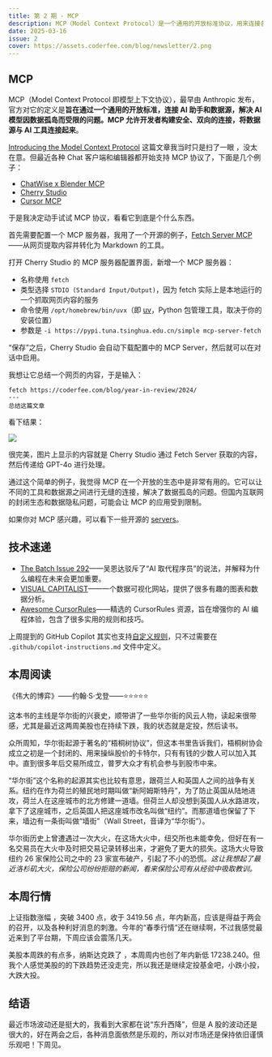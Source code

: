 ```yaml
---
title: 第 2 期 - MCP
description: MCP（Model Context Protocol）是一个通用的开放标准协议，用来连接各种工具和数据源，旨在解决 AI 数据孤岛的问题。
date: 2025-03-16
issue: 2
cover: https://assets.coderfee.com/blog/newsletter/2.png
---
```



## MCP

MCP（Model Context Protocol 即模型上下文协议），最早由 Anthropic 发布，官方对它的定义是**旨在通过一个通用的开放标准，连接 AI 助手和数据源，解决 AI 模型因数据孤岛而受限的问题。MCP 允许开发者构建安全、双向的连接，将数据源与 AI 工具连接起来**。

[Introducing the Model Context Protocol](https://www.anthropic.com/news/model-context-protocol) 这篇文章我当时只是扫了一眼
，没太在意。但最近各种 Chat 客户端和编辑器都开始支持 MCP 协议了，下面是几个例子：

- [ChatWise x Blender MCP](https://x.com/localhost_5173/status/1900164045464080715)
- [Cherry Studio](https://docs.cherry-ai.com/cherrystudio/preview/mcp)
- [Cursor MCP](https://docs.cursor.com/context/model-context-protocol)

于是我决定动手试试 MCP 协议，看看它到底是个什么东西。

首先需要配置一个 MCP 服务器，我用了一个开源的例子，[Fetch Server MCP](https://github.com/modelcontextprotocol/servers/tree/main/src/fetch)——从网页提取内容并转化为 Markdown 的工具。

打开 Cherry Studio 的 MCP 服务器配置界面，新增一个 MCP 服务器：

- 名称使用 `fetch`
- 类型选择 `STDIO (Standard Input/Output)`，因为 fetch 实际上是本地运行的一个抓取网页内容的服务
- 命令使用 `/opt/homebrew/bin/uvx`（即 [uv](https://github.com/astral-sh/uv)，Python 包管理工具，取决于你的安装位置）
- 参数是 `-i https://pypi.tuna.tsinghua.edu.cn/simple mcp-server-fetch`

“保存”之后，Cherry Studio 会自动下载配置中的 MCP Server，然后就可以在对话中启用。

我想让它总结一个网页的内容，于是输入：

```
fetch https://coderfee.com/blog/year-in-review/2024/
---
总结这篇文章
```

看下结果：

![](https://assets.coderfee.com/blog/newsletter/2-1.png)

很完美，图片上显示的内容就是 Cherry Studio 通过 Fetch Server 获取的内容，然后传递给 GPT-4o 进行处理。

通过这个简单的例子，我觉得 MCP 在一个开放的生态中是非常有用的。它可以让不同的工具和数据源之间进行无缝的连接，解决了数据孤岛的问题。但国内互联网的封闭生态和数据隐私问题，可能会让 MCP 的应用受到限制。

如果你对 MCP 感兴趣，可以看下一些开源的 [servers](https://github.com/modelcontextprotocol/servers)。

## 技术速递

- [The Batch Issue 292](https://www.deeplearning.ai/the-batch/issue-292/)——吴恩达驳斥了“AI 取代程序员”的说法，并解释为什么编程在未来会更加重要。
- [VISUAL CAPITALIST](https://www.visualcapitalist.com/)——一个数据可视化网站，提供了很多有趣的图表和数据分析。
- [Awesome CursorRules](https://github.com/PatrickJS/awesome-cursorrules)——精选的 CursorRules 资源，旨在增强你的 AI 编程体验，包含了很多实用的规则和技巧。

上周提到的 GitHub Copilot 其实也支持[自定义规则](https://code.visualstudio.com/docs/copilot/copilot-customization)，只不过需要在 `.github/copilot-instructions.md` 文件中定义。

## 本周阅读

《伟大的博弈》——约翰·S·戈登——⭐⭐⭐⭐⭐

这本书的主线是华尔街的兴衰史，顺带讲了一些华尔街的风云人物，读起来很带感，尤其是最近这两周美股也在持续下跌，我的状态就是定投，然后读书。

众所周知，华尔街起源于著名的“梧桐树协议”，但这本书里告诉我们，梧桐树协会成立之初是一个封闭的、用来操纵股价的卡特尔，只有有钱的少数人可以加入其中。直到很多年后交易所成立，普罗大众才有机会参与到股市中来。

“华尔街”这个名称的起源其实也比较有意思，跟荷兰人和英国人之间的战争有关系。纽约在作为荷兰的殖民地时期叫做“新阿姆斯特丹”，为了防止英国从陆地进攻，荷兰人在这座城市的北方修建一道墙。但荷兰人却没想到英国人从水路进攻，拿下了这座城市，之后英国人把这座城市改名叫做“纽约”。而那道墙也保留了下来，墙边有一条街叫做“墙街”（Wall Street，音译为“华尔街”）。

华尔街历史上曾遭遇过一次大火，在这场大火中，纽交所也未能幸免，但好在有一名交易员在大火中及时把交易记录转移出来，才避免了更大的损失。这场大火导致纽约 26 家保险公司之中的 23 家宣布破产，引起了不小的恐慌。*这让我想起了最近洛杉矶大火，保险公司纷纷拒赔的新闻，看来保险公司有从经验中吸取教训。*

## 本周行情

上证指数涨幅 <Volatility n={1.39} />，突破 3400 点，收于 3419.56 点，年内新高，应该是得益于两会的召开，以及各种利好消息的刺激。今年的“春季行情”还在继续啊，不过我感觉最近来到了平台期，下周应该会震荡几天。

美股本周跌的有点多，纳斯达克跌了 <Volatility n={-2.43} />，本周周内也创了年内新低 17238.240。但我个人感觉美股的的下跌趋势还没走完，所以我还是继续定投基金吧，小跌小投，大跌大投。

## 结语

最近市场波动还是挺大的，我看到大家都在说“东升西降”，但是 A 股的波动还是很大的，好在两会之后，各种消息面依然是乐观的，所以对市场还是保持依旧谨慎乐观吧！下周见。

